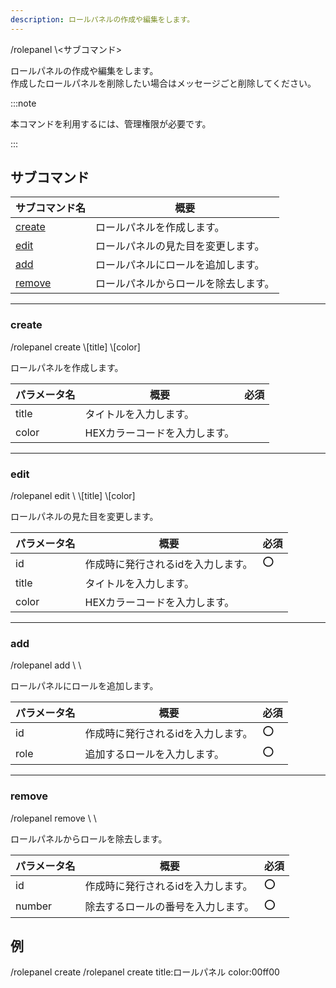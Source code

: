 ```yaml
---
description: ロールパネルの作成や編集をします。
---
```


<DiscordMessages>
    <DiscordMessage>/rolepanel \<サブコマンド></DiscordMessage>
</DiscordMessages>
<br/>

ロールパネルの作成や編集をします。  
作成したロールパネルを削除したい場合はメッセージごと削除してください。

:::note

本コマンドを利用するには、管理権限が必要です。

:::

## サブコマンド
| サブコマンド名           | 概要                 |
|-------------------|--------------------|
| [create](#create) | ロールパネルを作成します。      |
| [edit](#edit)     | ロールパネルの見た目を変更します。  |
| [add](#add)       | ロールパネルにロールを追加します。  |
| [remove](#remove) | ロールパネルからロールを除去します。 |

---

### create
<DiscordMessages>
    <DiscordMessage>/rolepanel create \[title] \[color]</DiscordMessage>
</DiscordMessages>
<br/>

ロールパネルを作成します。

| パラメータ名 | 概要                 | 必須 |
|--------|--------------------|----|
| title  | タイトルを入力します。 |    |
| color  | HEXカラーコードを入力します。   |    |

---

### edit
<DiscordMessages>
    <DiscordMessage>/rolepanel edit \<id\> \[title] \[color]</DiscordMessage>
</DiscordMessages>
<br/>

ロールパネルの見た目を変更します。

| パラメータ名 | 概要                 | 必須  |
|--------|--------------------|-----|
| id     | 作成時に発行されるidを入力します。 | :o: |
| title  | タイトルを入力します。        |     |
| color  | HEXカラーコードを入力します。   |     |

---

### add
<DiscordMessages>
    <DiscordMessage>/rolepanel add \<id\> \<role\></DiscordMessage>
</DiscordMessages>
<br/>

ロールパネルにロールを追加します。

| パラメータ名 | 概要                 | 必須  |
|--------|--------------------|-----|
| id     | 作成時に発行されるidを入力します。 | :o: |
| role   | 追加するロールを入力します。     | :o: |

---

### remove
<DiscordMessages>
    <DiscordMessage>/rolepanel remove \<id\> \<number\></DiscordMessage>
</DiscordMessages>
<br/>

ロールパネルからロールを除去します。

| パラメータ名 | 概要                 | 必須  |
|--------|--------------------|-----|
| id     | 作成時に発行されるidを入力します。 | :o: |
| number | 除去するロールの番号を入力します。  | :o: |


## 例
<DiscordMessages compactMode>
    <DiscordMessage>/rolepanel create</DiscordMessage>
    <DiscordMessage>/rolepanel create title:ロールパネル color:00ff00</DiscordMessage>
</DiscordMessages>